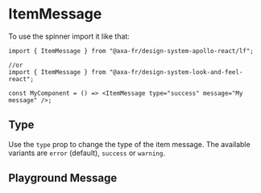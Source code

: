 
<Meta of={ItemMessageStories} name="ItemMessage" />

# ItemMessage

To use the spinner import it like that:

```tsx
import { ItemMessage } from "@axa-fr/design-system-apollo-react/lf";

//or
import { ItemMessage } from "@axa-fr/design-system-look-and-feel-react";

const MyComponent = () => <ItemMessage type="success" message="My message" />;
```

## Type

Use the `type` prop to change the type of the item message. The available variants are `error` (default), `success` or `warning`.

## Playground Message

<Canvas of={ItemMessageStories.Playground} />

<Controls of={ItemMessageStories.Playground} />
